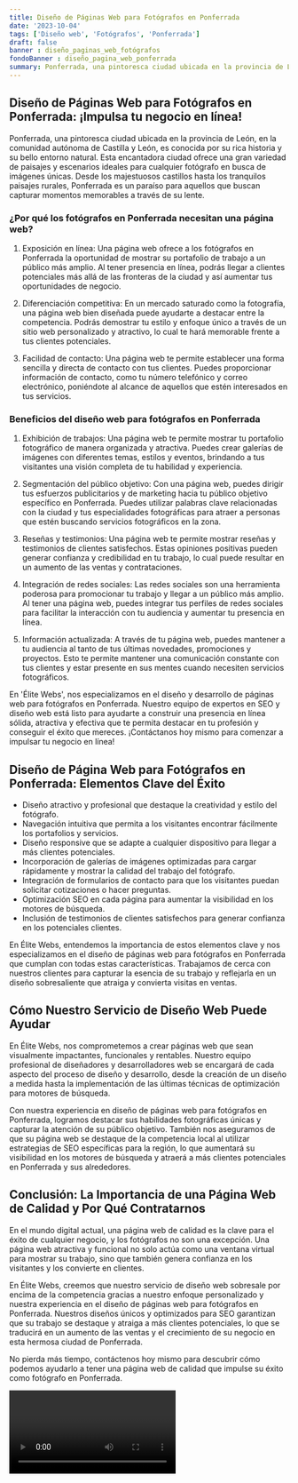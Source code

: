 ```yaml
---
title: Diseño de Páginas Web para Fotógrafos en Ponferrada
date: '2023-10-04'
tags: ['Diseño web', 'Fotógrafos', 'Ponferrada']
draft: false
banner : diseño_paginas_web_fotógrafos
fondoBanner : diseño_pagina_web_ponferrada
summary: Ponferrada, una pintoresca ciudad ubicada en la provincia de León, en la comunidad autónoma de Castilla y León, es conocida por su rica historia y su bello entorno natural. Esta encantadora ciudad ofrece una gran variedad de paisajes y escenarios ideales para cualquier fotógrafo en busca de imágenes únicas. Desde los majestuosos castillos hasta los tranquilos paisajes rurales, Ponferrada es un paraíso para aquellos que buscan capturar momentos memorables a través de su lente.
---
```


## Diseño de Páginas Web para Fotógrafos en Ponferrada: ¡Impulsa tu negocio en línea!

Ponferrada, una pintoresca ciudad ubicada en la provincia de León, en la comunidad autónoma de Castilla y León, es conocida por su rica historia y su bello entorno natural. Esta encantadora ciudad ofrece una gran variedad de paisajes y escenarios ideales para cualquier fotógrafo en busca de imágenes únicas. Desde los majestuosos castillos hasta los tranquilos paisajes rurales, Ponferrada es un paraíso para aquellos que buscan capturar momentos memorables a través de su lente.

### ¿Por qué los fotógrafos en Ponferrada necesitan una página web?

1. Exposición en línea: Una página web ofrece a los fotógrafos en Ponferrada la oportunidad de mostrar su portafolio de trabajo a un público más amplio. Al tener presencia en línea, podrás llegar a clientes potenciales más allá de las fronteras de la ciudad y así aumentar tus oportunidades de negocio.

2. Diferenciación competitiva: En un mercado saturado como la fotografía, una página web bien diseñada puede ayudarte a destacar entre la competencia. Podrás demostrar tu estilo y enfoque único a través de un sitio web personalizado y atractivo, lo cual te hará memorable frente a tus clientes potenciales.

3. Facilidad de contacto: Una página web te permite establecer una forma sencilla y directa de contacto con tus clientes. Puedes proporcionar información de contacto, como tu número telefónico y correo electrónico, poniéndote al alcance de aquellos que estén interesados en tus servicios.

### Beneficios del diseño web para fotógrafos en Ponferrada

1. Exhibición de trabajos: Una página web te permite mostrar tu portafolio fotográfico de manera organizada y atractiva. Puedes crear galerías de imágenes con diferentes temas, estilos y eventos, brindando a tus visitantes una visión completa de tu habilidad y experiencia.

2. Segmentación del público objetivo: Con una página web, puedes dirigir tus esfuerzos publicitarios y de marketing hacia tu público objetivo específico en Ponferrada. Puedes utilizar palabras clave relacionadas con la ciudad y tus especialidades fotográficas para atraer a personas que estén buscando servicios fotográficos en la zona.

3. Reseñas y testimonios: Una página web te permite mostrar reseñas y testimonios de clientes satisfechos. Estas opiniones positivas pueden generar confianza y credibilidad en tu trabajo, lo cual puede resultar en un aumento de las ventas y contrataciones.

4. Integración de redes sociales: Las redes sociales son una herramienta poderosa para promocionar tu trabajo y llegar a un público más amplio. Al tener una página web, puedes integrar tus perfiles de redes sociales para facilitar la interacción con tu audiencia y aumentar tu presencia en línea.

5. Información actualizada: A través de tu página web, puedes mantener a tu audiencia al tanto de tus últimas novedades, promociones y proyectos. Esto te permite mantener una comunicación constante con tus clientes y estar presente en sus mentes cuando necesiten servicios fotográficos.

En 'Élite Webs', nos especializamos en el diseño y desarrollo de páginas web para fotógrafos en Ponferrada. Nuestro equipo de expertos en SEO y diseño web está listo para ayudarte a construir una presencia en línea sólida, atractiva y efectiva que te permita destacar en tu profesión y conseguir el éxito que mereces. ¡Contáctanos hoy mismo para comenzar a impulsar tu negocio en línea!

<GifSeo />

<Cta />

## Diseño de Página Web para Fotógrafos en Ponferrada: Elementos Clave del Éxito

- Diseño atractivo y profesional que destaque la creatividad y estilo del fotógrafo.
- Navegación intuitiva que permita a los visitantes encontrar fácilmente los portafolios y servicios.
- Diseño responsive que se adapte a cualquier dispositivo para llegar a más clientes potenciales.
- Incorporación de galerías de imágenes optimizadas para cargar rápidamente y mostrar la calidad del trabajo del fotógrafo.
- Integración de formularios de contacto para que los visitantes puedan solicitar cotizaciones o hacer preguntas.
- Optimización SEO en cada página para aumentar la visibilidad en los motores de búsqueda.
- Inclusión de testimonios de clientes satisfechos para generar confianza en los potenciales clientes.

En Élite Webs, entendemos la importancia de estos elementos clave y nos especializamos en el diseño de páginas web para fotógrafos en Ponferrada que cumplan con todas estas características. Trabajamos de cerca con nuestros clientes para capturar la esencia de su trabajo y reflejarla en un diseño sobresaliente que atraiga y convierta visitas en ventas.

## Cómo Nuestro Servicio de Diseño Web Puede Ayudar

En Élite Webs, nos comprometemos a crear páginas web que sean visualmente impactantes, funcionales y rentables. Nuestro equipo profesional de diseñadores y desarrolladores web se encargará de cada aspecto del proceso de diseño y desarrollo, desde la creación de un diseño a medida hasta la implementación de las últimas técnicas de optimización para motores de búsqueda.

Con nuestra experiencia en diseño de páginas web para fotógrafos en Ponferrada, logramos destacar sus habilidades fotográficas únicas y capturar la atención de su público objetivo. También nos aseguramos de que su página web se destaque de la competencia local al utilizar estrategias de SEO específicas para la región, lo que aumentará su visibilidad en los motores de búsqueda y atraerá a más clientes potenciales en Ponferrada y sus alrededores.

## Conclusión: La Importancia de una Página Web de Calidad y Por Qué Contratarnos

En el mundo digital actual, una página web de calidad es la clave para el éxito de cualquier negocio, y los fotógrafos no son una excepción. Una página web atractiva y funcional no solo actúa como una ventana virtual para mostrar su trabajo, sino que también genera confianza en los visitantes y los convierte en clientes.

En Élite Webs, creemos que nuestro servicio de diseño web sobresale por encima de la competencia gracias a nuestro enfoque personalizado y nuestra experiencia en el diseño de páginas web para fotógrafos en Ponferrada. Nuestros diseños únicos y optimizados para SEO garantizan que su trabajo se destaque y atraiga a más clientes potenciales, lo que se traducirá en un aumento de las ventas y el crecimiento de su negocio en esta hermosa ciudad de Ponferrada.

No pierda más tiempo, contáctenos hoy mismo para descubrir cómo podemos ayudarlo a tener una página web de calidad que impulse su éxito como fotógrafo en Ponferrada.

<Video />

<CtaBot job='Fotógrafos' city='Ponferrada'/>

<Gmaps query='Ponferrada+españa+maps' />